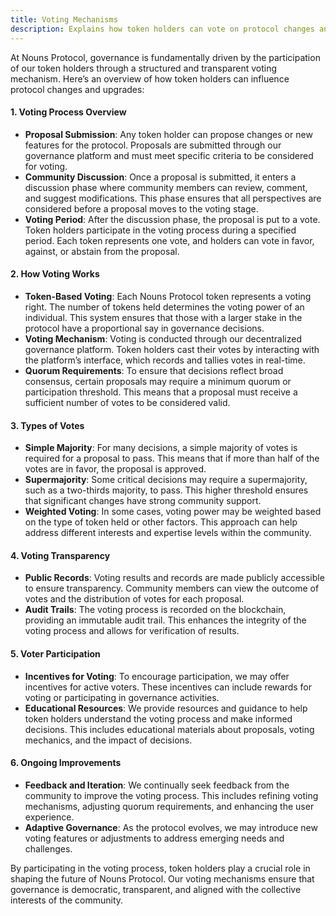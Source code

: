 ```yaml
---
title: Voting Mechanisms
description: Explains how token holders can vote on protocol changes and upgrades.
---
```


At Nouns Protocol, governance is fundamentally driven by the participation of our token holders through a structured and transparent voting mechanism. Here’s an overview of how token holders can influence protocol changes and upgrades:

#### **1. Voting Process Overview**

- **Proposal Submission**: Any token holder can propose changes or new features for the protocol. Proposals are submitted through our governance platform and must meet specific criteria to be considered for voting.
- **Community Discussion**: Once a proposal is submitted, it enters a discussion phase where community members can review, comment, and suggest modifications. This phase ensures that all perspectives are considered before a proposal moves to the voting stage.
- **Voting Period**: After the discussion phase, the proposal is put to a vote. Token holders participate in the voting process during a specified period. Each token represents one vote, and holders can vote in favor, against, or abstain from the proposal.

#### **2. How Voting Works**

- **Token-Based Voting**: Each Nouns Protocol token represents a voting right. The number of tokens held determines the voting power of an individual. This system ensures that those with a larger stake in the protocol have a proportional say in governance decisions.
- **Voting Mechanism**: Voting is conducted through our decentralized governance platform. Token holders cast their votes by interacting with the platform’s interface, which records and tallies votes in real-time.
- **Quorum Requirements**: To ensure that decisions reflect broad consensus, certain proposals may require a minimum quorum or participation threshold. This means that a proposal must receive a sufficient number of votes to be considered valid.

#### **3. Types of Votes**

- **Simple Majority**: For many decisions, a simple majority of votes is required for a proposal to pass. This means that if more than half of the votes are in favor, the proposal is approved.
- **Supermajority**: Some critical decisions may require a supermajority, such as a two-thirds majority, to pass. This higher threshold ensures that significant changes have strong community support.
- **Weighted Voting**: In some cases, voting power may be weighted based on the type of token held or other factors. This approach can help address different interests and expertise levels within the community.

#### **4. Voting Transparency**

- **Public Records**: Voting results and records are made publicly accessible to ensure transparency. Community members can view the outcome of votes and the distribution of votes for each proposal.
- **Audit Trails**: The voting process is recorded on the blockchain, providing an immutable audit trail. This enhances the integrity of the voting process and allows for verification of results.

#### **5. Voter Participation**

- **Incentives for Voting**: To encourage participation, we may offer incentives for active voters. These incentives can include rewards for voting or participating in governance activities.
- **Educational Resources**: We provide resources and guidance to help token holders understand the voting process and make informed decisions. This includes educational materials about proposals, voting mechanics, and the impact of decisions.

#### **6. Ongoing Improvements**

- **Feedback and Iteration**: We continually seek feedback from the community to improve the voting process. This includes refining voting mechanisms, adjusting quorum requirements, and enhancing the user experience.
- **Adaptive Governance**: As the protocol evolves, we may introduce new voting features or adjustments to address emerging needs and challenges.

By participating in the voting process, token holders play a crucial role in shaping the future of Nouns Protocol. Our voting mechanisms ensure that governance is democratic, transparent, and aligned with the collective interests of the community.
